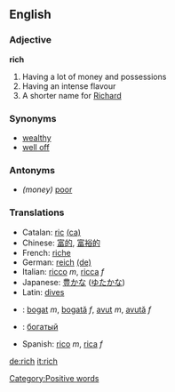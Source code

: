 ==English==
===Adjective===
'''rich'''

# Having a lot of money and possessions
# Having an intense flavour
# A shorter name for [[Richard]]

===Synonyms===
*[[wealthy]]
*[[well off]]

===Antonyms===
* ''(money)'' [[poor]]

===Translations===
*Catalan: [[ric]] [[:ca:ric|(ca)]]
*Chinese: [[富的]], [[富裕的]]
*French: [[riche]]
*German: [[reich]] [[:de:reich|(de)]]
*Italian: [[ricco]] ''m'', [[ricca]] ''f''
*Japanese: [[豊かな]] ([[ゆたかな]])
* Latin: [[dives]]
* {{ro}}: [[bogat]] ''m'', [[bogată]] ''f'', [[avut]] ''m'', [[avută]] ''f''
* {{ru}}: [[богатый]]
* Spanish: [[rico]] ''m'', [[rica]] ''f''

[[Category:Positive words]]

[[de:rich]]
[[it:rich]]